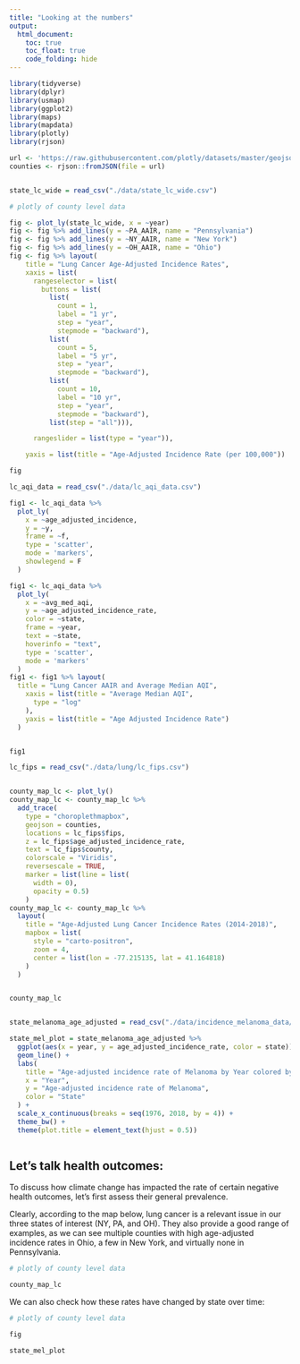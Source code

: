 ```yaml
---
title: "Looking at the numbers"
output: 
  html_document:
    toc: true
    toc_float: true
    code_folding: hide
---
```



```r

library(tidyverse)
library(dplyr)
library(usmap)
library(ggplot2)
library(maps)
library(mapdata)
library(plotly)
library(rjson)

url <- 'https://raw.githubusercontent.com/plotly/datasets/master/geojson-counties-fips.json'
counties <- rjson::fromJSON(file = url)


state_lc_wide = read_csv("./data/state_lc_wide.csv")

# plotly of county level data

fig <- plot_ly(state_lc_wide, x = ~year)
fig <- fig %>% add_lines(y = ~PA_AAIR, name = "Pennsylvania")
fig <- fig %>% add_lines(y = ~NY_AAIR, name = "New York")
fig <- fig %>% add_lines(y = ~OH_AAIR, name = "Ohio")
fig <- fig %>% layout(
    title = "Lung Cancer Age-Adjusted Incidence Rates",
    xaxis = list(
      rangeselector = list(
        buttons = list(
          list(
            count = 1,
            label = "1 yr",
            step = "year",
            stepmode = "backward"),
          list(
            count = 5,
            label = "5 yr",
            step = "year",
            stepmode = "backward"),
          list(
            count = 10,
            label = "10 yr",
            step = "year",
            stepmode = "backward"),
          list(step = "all"))),

      rangeslider = list(type = "year")),

    yaxis = list(title = "Age-Adjusted Incidence Rate (per 100,000"))

fig

lc_aqi_data = read_csv("./data/lc_aqi_data.csv")

fig1 <- lc_aqi_data %>%
  plot_ly(
    x = ~age_adjusted_incidence,
    y = ~y,
    frame = ~f,
    type = 'scatter',
    mode = 'markers',
    showlegend = F
  )

fig1 <- lc_aqi_data %>%
  plot_ly(
    x = ~avg_med_aqi, 
    y = ~age_adjusted_incidence_rate, 
    color = ~state, 
    frame = ~year, 
    text = ~state, 
    hoverinfo = "text",
    type = 'scatter',
    mode = 'markers'
  )
fig1 <- fig1 %>% layout(
  title = "Lung Cancer AAIR and Average Median AQI",
    xaxis = list(title = "Average Median AQI", 
      type = "log"
    ),
    yaxis = list(title = "Age Adjusted Incidence Rate")
  )


fig1

lc_fips = read_csv("./data/lung/lc_fips.csv")


county_map_lc <- plot_ly()
county_map_lc <- county_map_lc %>%
  add_trace(
    type = "choroplethmapbox",
    geojson = counties,
    locations = lc_fips$fips,
    z = lc_fips$age_adjusted_incidence_rate,
    text = lc_fips$county,
    colorscale = "Viridis",
    reversescale = TRUE,
    marker = list(line = list(
      width = 0),
      opacity = 0.5)
    )
county_map_lc <- county_map_lc %>%
  layout(
    title = "Age-Adjusted Lung Cancer Incidence Rates (2014-2018)",
    mapbox = list(
      style = "carto-positron",
      zoom = 4,
      center = list(lon = -77.215135, lat = 41.164818)
    )
  )


county_map_lc


state_melanoma_age_adjusted = read_csv("./data/incidence_melanoma_data/state_melanoma_age_adjusted.csv")

state_mel_plot = state_melanoma_age_adjusted %>%
  ggplot(aes(x = year, y = age_adjusted_incidence_rate, color = state)) +
  geom_line() +
  labs(
    title = "Age-adjusted incidence rate of Melanoma by Year colored by State",
    x = "Year",
    y = "Age-adjusted incidence rate of Melanoma", 
    color = "State"
  ) +
  scale_x_continuous(breaks = seq(1976, 2018, by = 4)) +
  theme_bw() +
  theme(plot.title = element_text(hjust = 0.5))



```



## Let's talk health outcomes:

To discuss how climate change has impacted the rate of certain negative health
outcomes, let's first assess their general prevalence.


Clearly, according to the map below, lung cancer is a relevant issue in 
our three states of interest (NY, PA, and OH). They also provide a good
range of examples, as we can see multiple counties with high age-adjusted 
incidence rates in Ohio, a few in New York, and virtually none in Pennsylvania.


```r

# plotly of county level data

county_map_lc

```



We can also check how these rates have changed by state over time:



```r

# plotly of county level data

fig

state_mel_plot


```






